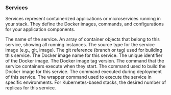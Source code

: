 ---
---

### Services

Services represent containerized applications or microservices running in your stack. They define the Docker images, commands, and configurations for your application components.

<Model>
    <ModelProperty name="name" type="string">
        The name of the service.
    </ModelProperty>
    <ModelProperty name="containers" type="array">
        An array of container objects that belong to this service, showing all running instances.
    </ModelProperty>
    <ModelProperty name="source_type" type="string">
        The source type for the service image (e.g., git, image).
    </ModelProperty>
    <ModelProperty name="git_ref" type="string">
        The git reference (branch or tag) used for building this service.
    </ModelProperty>
    <ModelProperty name="image_name" type="string">
        The Docker image name for this service.
    </ModelProperty>
    <ModelProperty name="image_uid" type="string">
        The unique identifier of the Docker image.
    </ModelProperty>
    <ModelProperty name="image_tag" type="string">
        The Docker image tag version.
    </ModelProperty>
    <ModelProperty name="command" type="string">
        The command that the service containers execute when they start.
    </ModelProperty>
    <ModelProperty name="build_command" type="string">
        The command used to build the Docker image for this service.
    </ModelProperty>
    <ModelProperty name="deploy_command" type="string">
        The command executed during deployment of this service.
    </ModelProperty>
    <ModelProperty name="wrap_command" type="string">
        The wrapper command used to execute the service in specific environments.
    </ModelProperty>
    <ModelProperty name="desired_count" type="integer">
        For Kubernetes-based stacks, the desired number of replicas for this service.
    </ModelProperty>
</Model>
